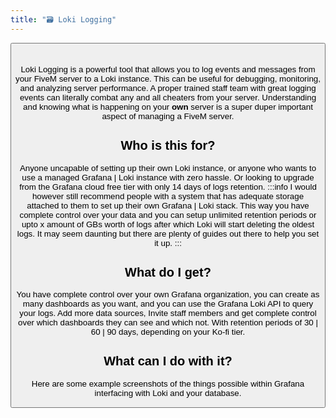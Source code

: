 ```yaml
---
title: "🗃️ Loki Logging"
---
```


<Columns>
  <Column>
    <CardImage cardImageUrl="https://media.qbox.re/image/jkdYYHJoBq915Dh3QBj_-NTMX2obrBnOCAHNkY1AIM.png" />
  </Column>
  <Column style={{ maxWidth: '300px', minWidth: '250px' }}>
    <Card shadow='tl'>
      <CardImage cardImageUrl="https://media.qbox.re/image/QbhneL95Gzgm7DOXGdpON4V9t-H20Peu2fHvroOFx.gif" style={{ padding: '1rem' }} />
      <CardFooter>
        <Button variant="primary" block label="Get it on Ko-fi" link='https://ko-fi.com/qbox' />
      </CardFooter>
    </Card>
  </Column>
</Columns>
ㅤ

Loki Logging is a powerful tool that allows you to log events and messages from your FiveM server to a Loki instance. This can be useful for debugging, monitoring, and analyzing server performance.
A proper trained staff team with great logging events can literally combat any and all cheaters from your server. Understanding and knowing what is happening on your **own** server is a super duper important aspect of managing a FiveM server.

## Who is this for?

Anyone uncapable of setting up their own Loki instance, or anyone who wants to use a managed Grafana | Loki instance with zero hassle. Or looking to upgrade from the Grafana cloud free tier with only 14 days of logs retention.
:::info
I would however still recommend people with a system that has adequate storage attached to them to set up their own Grafana | Loki stack. This way you have complete control over your data
and you can setup unlimited retention periods or upto x amount of GBs worth of logs after which Loki will start deleting the oldest logs. It may seem daunting but there are plenty of guides out there to help you set it up.
:::

## What do I get?

You have complete control over your own Grafana organization, you can create as many dashboards as you want, and you can use the Grafana Loki API to query your logs.
Add more data sources, Invite staff members and get complete control over which dashboards they can see and which not. With retention periods of 30 | 60 | 90 days, depending on your Ko-fi tier.

## What can I do with it?

Here are some example screenshots of the things possible within Grafana interfacing with Loki and your database.

<Columns>
  <Column>
    <CardImage cardImageUrl="https://media.qbox.re/image/T1EB-R_GBKTwddV8NM0LEfK4W6-cSPNSsm.png" />
  </Column>
  <Column>
    <CardImage cardImageUrl="https://media.qbox.re/image/-M9fzh6A1CcTIusOWM8c-0gj_G0jgY0g8o9PYu-u-yV.png" />
  </Column>
</Columns>

<Columns>
  <Column>
    <CardImage cardImageUrl="https://media.qbox.re/image/nv8dEC5YQmWhcuAowsZvxTCOAifkYcJfSBS.png" />
  </Column>
  <Column>
    <CardImage cardImageUrl="https://media.qbox.re/image/251JQsW8I27157a6kw71cP_HdB_eysul-foF6z1PtFM.png" />
  </Column>
</Columns>
